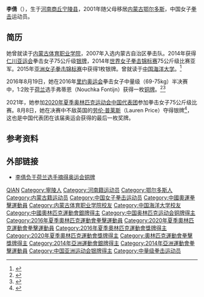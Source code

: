 {{Infobox boxer
| name           = 李倩
| image          = 
| caption        = 
| weight         = 
| height         = {{height|m=1.80}}
| reach          = 
| nationality    = 中国
| birth_name     = 
| birth_date     = {{birth date and age|1990|6|6|df=yes}}
| birth_place    = {{CHN}}[[河南省|河南省]][[商丘市|商丘市]]<ref>{{Cite web|title=商丘姑娘李倩摘下奥运最后一块奖牌|url=https://dhh.dahe.cn/con/390273|access-date=2021-08-08|work=大河网|archive-date=2021-08-08|archive-url=https://web.archive.org/web/20210808133552/https://dhh.dahe.cn/con/390273|dead-url=no}}</ref>
| death_date     = 
| death_place    = 
| style          = 
| total          = 
| wins           = 
| KO             = 
| losses         = 
| draws          = 
| no contests    = 
| medaltemplates = 
{{MedalSport|女子[[拳击|拳击]]}}
{{MedalCountry|{{CHN}}}}
{{MedalCompetition|[[奧林匹克運動會|奧林匹克運動會]] [[File:Olympic_rings.svg|30px]]}}
{{MedalSilver|[[2020年夏季奧林匹克運動會|2020 东京]]|[[2020年夏季奧林匹克運動會女子中量級拳擊比賽|中量级]]}}
{{MedalBronze|[[2016年夏季奧林匹克運動會|2016 里约]]|[[2016年夏季奧林匹克運動會女子中量級拳擊比賽|中量级]]}}
{{MedalCompetition|[[世界拳擊錦標賽|世界拳擊錦標賽]]}}
{{MedalGold|[[2018年世界女子拳击锦标赛|2018 新德里]]|中量级}}
{{MedalSilver|[[2014年世界女子拳击锦标赛|2014 济州]]|中量级}}
{{MedalCompetition|[[亞洲運動會|亞洲運動會]] [[File:Asian_Games_logo.svg|20px]]}}
{{MedalSilver|[[2014年亞洲運動會|2014 仁川]]|[[2014年亞洲運動會拳擊比賽|中量级]]}}
{{MedalCompetition|[[亞洲拳擊錦標賽|亞洲拳擊錦標賽]]}}
{{MedalGold|[[2017年亞洲女子拳擊錦標賽|2017 胡志明市]]|中量级}}
{{MedalGold|[[2019年亞洲拳擊錦標賽|2019 曼谷]]|中量级}}
{{MedalSilver|[[2015年亞洲女子拳擊錦標賽|2015 乌兰察布]]|中量级}}
| show-medals    = yes
}}
'''李倩'''（{{bd|1990年|6月6日||}}），生于[[河南|河南]][[商丘|商丘]][[宁陵县|宁陵县]]，2001年随父母移居[[内蒙古|内蒙古]][[鄂尔多斯|鄂尔多斯]]，中国女子[[拳击|拳击]]运动员。

== 简历 ==
她曾就读于[[内蒙古体育职业学院|内蒙古体育职业学院]]，2007年入选内蒙古自治区拳击队。2014年获得[[仁川亚运会|仁川亚运会]]拳击女子75公斤级[[银牌|银牌]]，2014年[[世界女子拳击锦标赛|世界女子拳击锦标赛]]75公斤级比赛亚军。2015年[[亚洲女子拳击锦标赛|亚洲女子拳击锦标赛]]中获得1枚银牌。曾就读于[[中国海洋大学|中国海洋大学]]。<ref >{{cite web |url=http://xinwen.ouc.edu.cn/Article/Class5/xwrw/2016/08/21/77132.html |language= |title=海大学生李倩斩获拳击铜牌：东京奥运一定把金牌夺回 |publisher=青报网 |date=2016年8月20日 |accessdate= |archive-date=2017年3月5日 |archive-url=https://web.archive.org/web/20170305001050/http://xinwen.ouc.edu.cn/Article/Class5/xwrw/2016/08/21/77132.html |dead-url=no }}</ref>

2016年8月19日，她在2016年[[里约奥运会|里约奥运会]]拳击女子中量级（69-75kg）半决赛中，1:2败于[[荷兰|荷兰]]选手弗蒂恩（Nouchka Fontijn）获得一枚[[铜牌|铜牌]]。<ref >{{cite web |url=http://www.bjsports.gov.cn/bjsports/gzdt84/jtdt/1388734/index.html |language= |title=李倩获得里约奥运会拳击女子中量级铜牌 |publisher=北京市体育局 |date=2016-08-20 |accessdate= |archive-url=https://web.archive.org/web/20170305002247/http://www.bjsports.gov.cn/bjsports/gzdt84/jtdt/1388734/index.html |archive-date=2017-03-05 |dead-url=yes }}</ref><ref >{{cite web |url=http://www.nmg.xinhuanet.com/xwzx/2016-08/21/c_1119427232.htm |language= |title=内蒙古籍选手李倩摘得奥运会铜牌 |publisher=内蒙古新闻网 |date=2016-08-21 |accessdate= |archive-url=https://web.archive.org/web/20170305012602/http://www.nmg.xinhuanet.com/xwzx/2016-08/21/c_1119427232.htm |archive-date=2017-03-05 |dead-url=yes }}</ref>

2021年，她参加[[2020年夏季奥林匹克运动会中国代表团|2020年夏季奥林匹克运动会中国代表团]]参加拳击女子75公斤级比赛。8月8日，她在决赛中不敌英国的[[劳伦·普莱斯|劳伦·普莱斯]]（Lauren Price）夺得银牌<ref>{{cite news |title=祝贺！李倩夺得拳击女子75公斤级银牌 |url=https://world.huanqiu.com/article/44Gm6h0HtvU |accessdate=2021-08-08 |work=环球网 |agency=环球网 |archive-date=2021-08-08 |archive-url=https://web.archive.org/web/20210808071556/https://world.huanqiu.com/article/44Gm6h0HtvU |dead-url=no }}</ref>，这也是中国代表团在该届奥运会获得的最后一枚奖牌。

== 参考资料 ==
{{reflist}}

== 外部链接 ==
*[http://www.qjhm.net/boxnews/48216.html 李倩负于荷兰选手摘得奥运会铜牌] {{Wayback|url=http://www.qjhm.net/boxnews/48216.html |date=20170305001205 }}

{{DEFAULTSORT:LI李}}
[[Category:李姓|QIAN]]
[[Category:寧陵人|Category:寧陵人]]
[[Category:河南籍运动员|Category:河南籍运动员]]
[[Category:鄂尔多斯人|Category:鄂尔多斯人]]
[[Category:内蒙古籍运动员|Category:内蒙古籍运动员]]
[[Category:中国女子拳击运动员|Category:中国女子拳击运动员]]
[[Category:中國奧運拳擊運動員|Category:中國奧運拳擊運動員]]
[[Category:内蒙古体育职业学院校友|Category:内蒙古体育职业学院校友]]
[[Category:中国海洋大学校友|Category:中国海洋大学校友]]
[[Category:中國奧林匹克運動會銀牌得主|Category:中國奧林匹克運動會銀牌得主]]
[[Category:中国奥林匹克运动会铜牌得主|Category:中国奥林匹克运动会铜牌得主]]
[[Category:2016年夏季奧林匹克運動會拳擊運動員|Category:2016年夏季奧林匹克運動會拳擊運動員]]
[[Category:2020年夏季奧林匹克運動會拳擊運動員|Category:2020年夏季奧林匹克運動會拳擊運動員]]
[[Category:2016年夏季奧林匹克運動會獎牌得主|Category:2016年夏季奧林匹克運動會獎牌得主]]
[[Category:2020年夏季奧林匹克運動會獎牌得主|Category:2020年夏季奧林匹克運動會獎牌得主]]
[[Category:奧林匹克運動會拳擊獎牌得主|Category:奧林匹克運動會拳擊獎牌得主]]
[[Category:2014年亞洲運動會銀牌得主|Category:2014年亞洲運動會銀牌得主]]
[[Category:2014年亞洲運動會拳擊運動員|Category:2014年亞洲運動會拳擊運動員]]
[[Category:中国亚洲运动会银牌得主|Category:中国亚洲运动会银牌得主]]
[[Category:中量级拳击运动员|Category:中量级拳击运动员]]